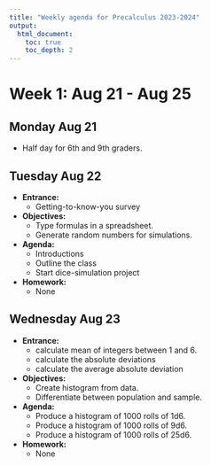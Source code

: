 ```yaml
---
title: "Weekly agenda for Precalculus 2023-2024"
output:
  html_document:
    toc: true
    toc_depth: 2
---
```


# Week 1: Aug 21 - Aug 25

## Monday Aug 21

* Half day for 6th and 9th graders.

## Tuesday Aug 22

* **Entrance:** 
  * Getting-to-know-you survey
* **Objectives:** 
  * Type formulas in a spreadsheet.
  * Generate random numbers for simulations.
* **Agenda:** 
  * Introductions
  * Outline the class
  * Start dice-simulation project
* **Homework:**
  * None
  
## Wednesday Aug 23

* **Entrance:** 
  * calculate mean of integers between 1 and 6.
  * calculate the absolute deviations
  * calculate the average absolute deviation
* **Objectives:** 
  * Create histogram from data.
  * Differentiate between population and sample.
* **Agenda:** 
  * Produce a histogram of 1000 rolls of 1d6.
  * Produce a histogram of 1000 rolls of 9d6.
  * Produce a histogram of 1000 rolls of 25d6.
* **Homework:**
  * None
  
